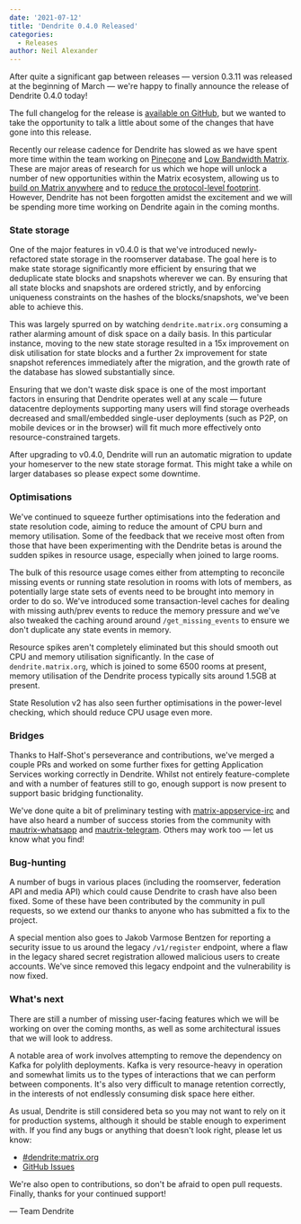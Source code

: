 ```yaml
---
date: '2021-07-12'
title: 'Dendrite 0.4.0 Released'
categories:
  - Releases
author: Neil Alexander
---
```


After quite a significant gap between releases — version 0.3.11 was released at the beginning of March — we're happy to finally announce the release of Dendrite 0.4.0 today!

The full changelog for the release is [available on GitHub](https://github.com/matrix-org/dendrite/releases/tag/v0.4.0), but we wanted to take the opportunity to talk a little about some of the changes that have gone into this release.

Recently our release cadence for Dendrite has slowed as we have spent more time within the team working on [Pinecone](https://github.com/matrix-org/pinecone) and [Low Bandwidth Matrix](https://github.com/matrix-org/lb). These are major areas of research for us which we hope will unlock a number of new opportunities within the Matrix ecosystem, allowing us to [build on Matrix anywhere](https://matrix.org/blog/2021/05/06/introducing-the-pinecone-overlay-network) and to [reduce the protocol-level footprint](https://matrix.org/blog/2021/06/10/low-bandwidth-matrix-an-implementation-guide). However, Dendrite has not been forgotten amidst the excitement and we will be spending more time working on Dendrite again in the coming months.

### State storage

One of the major features in v0.4.0 is that we've introduced newly-refactored state storage in the roomserver database. The goal here is to make state storage significantly more efficient by ensuring that we deduplicate state  blocks and snapshots wherever we can. By ensuring that all state blocks and snapshots are ordered strictly, and by enforcing uniqueness constraints on the hashes of the blocks/snapshots, we've been able to achieve this.

This was largely spurred on by watching `dendrite.matrix.org` consuming a rather alarming amount of disk space on a daily basis. In this particular instance, moving to the new state storage resulted in a 15x improvement on disk utilisation for state blocks and a further 2x improvement for state snapshot references immediately after the migration, and the growth rate of the database has slowed substantially since. 

Ensuring that we don't waste disk space is one of the most important factors in ensuring that Dendrite operates well at any scale — future datacentre deployments supporting many users will find storage overheads decreased and small/embedded single-user deployments (such as P2P, on mobile devices or in the browser) will fit much more effectively onto resource-constrained targets.

After upgrading to v0.4.0, Dendrite will run an automatic migration to update your homeserver to the new state storage format. This might take a while on larger databases so please expect some downtime. 

### Optimisations

We've continued to squeeze further optimisations into the federation and state resolution code, aiming to reduce the amount of CPU burn and memory utilisation. Some of the feedback that we receive most often from those that have been experimenting with the Dendrite betas is around the sudden spikes in resource usage, especially when joined to large rooms.

The bulk of this resource usage comes either from attempting to reconcile missing events or running state resolution in rooms with lots of members, as potentially large state sets of events need to be brought into memory in order to do so. We've introduced some transaction-level caches for dealing with missing auth/prev events to reduce the memory pressure and we've also tweaked the caching around around `/get_missing_events` to ensure we don't duplicate any state events in memory.

Resource spikes aren't completely eliminated but this should smooth out CPU and memory utilisation significantly. In the case of `dendrite.matrix.org`,  which is joined to some 6500 rooms at present, memory utilisation of the Dendrite process typically sits around 1.5GB at present. 

State Resolution v2 has also seen further optimisations in the power-level checking, which should reduce CPU usage even more.

### Bridges

Thanks to Half-Shot's perseverance and contributions, we've merged a couple PRs and worked on some further fixes for getting Application Services working correctly in Dendrite. Whilst not entirely feature-complete and with a number of features still to go, enough support is now present to support basic bridging functionality.

We've done quite a bit of preliminary testing with [matrix-appservice-irc](https://github.com/matrix-org/matrix-appservice-irc) and have also heard a number of success stories from the community with [mautrix-whatsapp](https://github.com/tulir/mautrix-whatsapp) and [mautrix-telegram](https://github.com/tulir/mautrix-telegram). Others may work too — let us know what you find!

### Bug-hunting

A number of bugs in various places (including the roomserver, federation API and media API) which could cause Dendrite to crash have also been fixed.  Some of these have been contributed by the community in pull requests, so we extend our thanks to anyone who has submitted a fix to the project.

A special mention also goes to Jakob Varmose Bentzen for reporting a security issue to us around the legacy `/v1/register` endpoint, where a flaw in the legacy shared secret registration allowed malicious users to create accounts. We've since removed this legacy endpoint and the vulnerability is now fixed. 

### What's next

There are still a number of missing user-facing features which we will be working on over the coming months, as well as some architectural issues that we will look to address.

A notable area of work involves attempting to remove the dependency on Kafka for polylith deployments. Kafka is very resource-heavy in operation and somewhat limits us to the types of interactions that we can perform between components. It's also very difficult to manage retention correctly, in the interests of not endlessly consuming disk space here either.

As usual, Dendrite is still considered beta so you may not want to rely on it for production systems, although it should be stable enough to experiment with. If you find any bugs or anything that doesn't look right, please let us know:

* [#dendrite:matrix.org](https://matrix.to/#/#dendrite:matrix.org)
* [GitHub Issues](https://github.com/matrix-org/dendrite/issues)

We're also open to contributions, so don't be afraid to open pull requests. Finally, thanks for your continued support!

— Team Dendrite
